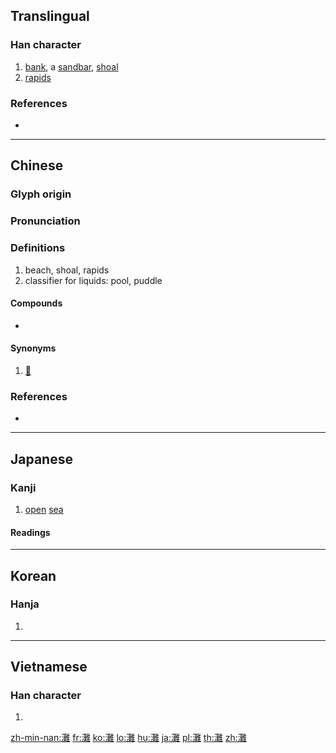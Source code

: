 {{character info/new}}
{{also|滩}}
==Translingual==

===Han character===
{{Han char|rn=85|rad=水|as=19|sn=22|four=30114|canj=ETOG|ids=⿰氵難}}

# [[bank]], a [[sandbar]], [[shoal]]
# [[rapids]]

===References===
* {{Han ref|kx=0663.220|dkj=18784|dj=1072.140|hdz=31794.040|uh=7058|ud=28760|bh=C579|bd=50553}}

----

==Chinese==
{{zh-forms|s=滩}}

===Glyph origin===
{{Han etym}}

===Pronunciation===
{{zh-pron
|m=tān
|c=taan1
|h=pfs=
|md=
|mn=thoaⁿ/than
|mn_note=than - literary; thoaⁿ - vernacular
|w=
|mc=y
|oc=y
|cat=
}}

===Definitions===
{{zh-hanzi}}

# beach, shoal, rapids
# classifier for liquids: pool, puddle 

====Compounds====
* {{zh-l|海灘}}

====Synonyms====
# {{label|zh|Sichuanese}} [[𣲩]]

===References===
* {{thcwd|13246}}

----

==Japanese==

===Kanji===
{{ja-kanji|grade=|rs=水19}}

# [[open]] [[sea]]

====Readings====
{{ja-readings
|goon=[[たん]] (tan)
|kanon=[[たん]] (tan)
|kanyoon=[[だん]] (dan)
|kun=[[せ]] (se), [[なだ]] (nada)
|nanori=[[だな]] (dana), [[なん]] (nan)
}}

----

==Korean==

===Hanja===
{{ko-hanja|hangeul=탄|eumhun=|rv=tan|mr=t'an|y=than}}

# {{defn|lang=ko|sort=水19}}

----

==Vietnamese==

===Han character===
{{vi-hantu|[[than]]|rs=水19}}

# {{defn|lang=vi|sort=水19}}

[[zh-min-nan:灘]]
[[fr:灘]]
[[ko:灘]]
[[lo:灘]]
[[hu:灘]]
[[ja:灘]]
[[pl:灘]]
[[th:灘]]
[[zh:灘]]